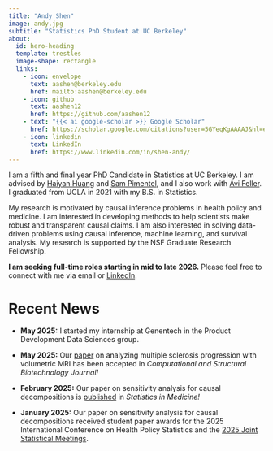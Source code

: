 ```yaml
---
title: "Andy Shen"
image: andy.jpg
subtitle: "Statistics PhD Student at UC Berkeley"
about:
  id: hero-heading
  template: trestles
  image-shape: rectangle
  links:
    - icon: envelope
      text: aashen@berkeley.edu
      href: mailto:aashen@berkeley.edu
    - icon: github
      text: aashen12
      href: https://github.com/aashen12
    - text: "{{< ai google-scholar >}} Google Scholar"
      href: https://scholar.google.com/citations?user=5GYeqKgAAAAJ&hl=en
    - icon: linkedin
      text: LinkedIn
      href: https://www.linkedin.com/in/shen-andy/
---
```


::: {#hero-heading}
I am a fifth and final year PhD Candidate in Statistics at UC Berkeley. I am advised by [Haiyan Huang](https://statistics.berkeley.edu/people/haiyan-huang) and [Sam Pimentel](https://statistics.berkeley.edu/people/sam-pimentel), and I also work with [Avi Feller](https://statistics.berkeley.edu/people/avi-feller). I graduated from UCLA in 2021 with my B.S. in Statistics.

My research is motivated by causal inference problems in health policy and medicine. I am interested in developing methods to help scientists make robust and transparent causal claims. I am also interested in solving data-driven problems using causal inference, machine learning, and survival analysis. My research is supported by the NSF Graduate Research Fellowship. 

<!-- Most of my work is collaborative. I am grateful to be working alongside scientists and clinicians from Genentech, Kaiser Permanente, and the University of Pennsylvania School of Medicine.  -->

<!-- I have spent many summers as a statistics intern at Los Alamos National Laboratory and most recently completed a biostatistics internship at Denali Therapeutics in summer 2023. **I will join Genentech as a data science intern in summer 2025.** -->

**I am seeking full-time roles starting in mid to late 2026.** Please feel free to connect with me via email or [LinkedIn](https://www.linkedin.com/in/shen-andy/).
:::

# Recent News

-   **May 2025:** I started my internship at Genentech in the Product Development Data Sciences group.

-   **May 2025:** Our [paper](https://www.sciencedirect.com/science/article/pii/S2001037025001667?via%3Dihub) on analyzing multiple sclerosis progression with volumetric MRI has been accepted in *Computational and Structural Biotechnology Journal!*

-   **February 2025:** Our paper on sensitivity analysis for causal decompositions is [published](https://onlinelibrary.wiley.com/doi/10.1002/sim.70010) in *Statistics in Medicine!*

-   **January 2025:** Our paper on sensitivity analysis for causal decompositions received student paper awards for the 2025 International Conference on Health Policy Statistics and the [2025 Joint Statistical Meetings](https://community.amstat.org/mhs/awards/studentpapercompetition).

```{=html}
<script src="https://cdn.counter.dev/script.js" data-id="fdcc1b2d-f51b-4eee-9400-5bac1da14f97" data-utcoffset="-7"></script>
```


